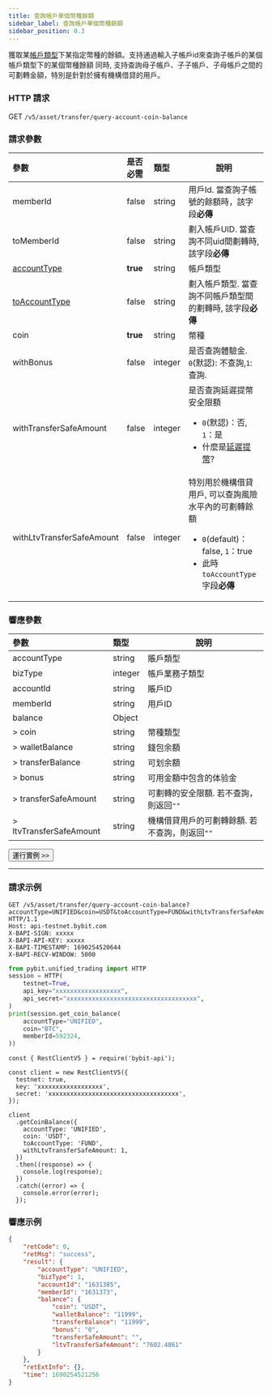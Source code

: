 ```yaml
---
title: 查詢帳戶單個幣種餘額
sidebar_label: 查詢帳戶單個幣種餘額
sidebar_position: 0.3
---
```


獲取某[帳戶類型](../../enum#accounttype)下某指定幣種的餘額。支持通過輸入子帳戶id來查詢子帳戶的某個帳戶類型下的某個幣種餘額
同時, 支持查詢母子帳戶、子子帳戶、子母帳戶之間的可劃轉金額，特別是針對於擁有機構借貸的用戶。

### HTTP 請求
GET `/v5/asset/transfer/query-account-coin-balance`

### 請求參數
| 參數 | 是否必需 | 類型 | 說明|
|:----- |:-------|:-----|------ |
|memberId |false |string |用戶Id. 當查詢子帳號的餘額時，該字段**必傳**|
|toMemberId |false |string |劃入帳戶UID. 當查詢不同uid間劃轉時, 該字段**必傳**|
|[accountType](../../enum#accounttype) |**true** |string |帳戶類型 |
|[toAccountType](../../enum#accounttype) |false |string |劃入帳戶類型. 當查詢不同帳戶類型間的劃轉時, 該字段**必傳**|
|coin |**true** |string |幣種 |
|withBonus |false |integer |是否查詢體驗金. `0`(默認): 不查詢,`1`: 查詢. |
|withTransferSafeAmount|false |integer |是否查詢延遲提幣安全限額 <ul><li>`0`(默認)：否, `1`：是</li><li>什麼是[延遲提幣](delay-amount#)?</li></ul> |
|withLtvTransferSafeAmount|false |integer |特別用於機構借貸用戶, 可以查詢風險水平內的可劃轉餘額<ul><li>`0`(default)：false, `1`：true</li><li>此時`toAccountType`字段**必傳**</li></ul> |

### 響應參數
| 參數 | 類型 | 說明|
|:----- |:-----|----- |
|accountType |string |賬戶類型 |
|bizType |integer |帳戶業務子類型 |
|accountId |string |賬戶ID |
|memberId |string |用戶ID |
|balance |Object | |
|> coin |string |幣種類型 |
|> walletBalance |string |錢包余額 |
|> transferBalance |string |可划余額 |
|> bonus |string |可用金額中包含的体验金 |
|> transferSafeAmount |string |可劃轉的安全限額. 若不查詢，則返回`""`|
|> ltvTransferSafeAmount |string |機構借貸用戶的可劃轉餘額. 若不查詢，則返回`""`|

<a href="/api-explorer/v5/asset/account-coin-balance"><Button>運行實例 >></Button></a>

---

### 請求示例

<Tabs groupId="programming-languages">
<TabItem value="http" label="HTTP">

```http
GET /v5/asset/transfer/query-account-coin-balance?accountType=UNIFIED&coin=USDT&toAccountType=FUND&withLtvTransferSafeAmount=1 HTTP/1.1
Host: api-testnet.bybit.com
X-BAPI-SIGN: xxxxx
X-BAPI-API-KEY: xxxxx
X-BAPI-TIMESTAMP: 1690254520644
X-BAPI-RECV-WINDOW: 5000
```

</TabItem>
<TabItem value="python" label="Python">

```python
from pybit.unified_trading import HTTP
session = HTTP(
    testnet=True,
    api_key="xxxxxxxxxxxxxxxxxx",
    api_secret="xxxxxxxxxxxxxxxxxxxxxxxxxxxxxxxxxxxx",
)
print(session.get_coin_balance(
    accountType="UNIFIED",
    coin="BTC",
    memberId=592324,
))
```

</TabItem>

<TabItem value="Node" label="Node.js">

```n4js
const { RestClientV5 } = require('bybit-api');

const client = new RestClientV5({
  testnet: true,
  key: 'xxxxxxxxxxxxxxxxxx',
  secret: 'xxxxxxxxxxxxxxxxxxxxxxxxxxxxxxxxxxxx',
});

client
  .getCoinBalance({
    accountType: 'UNIFIED',
    coin: 'USDT',
    toAccountType: 'FUND',
    withLtvTransferSafeAmount: 1,
  })
  .then((response) => {
    console.log(response);
  })
  .catch((error) => {
    console.error(error);
  });
```

</TabItem>
</Tabs>

### 響應示例


```json
{
    "retCode": 0,
    "retMsg": "success",
    "result": {
        "accountType": "UNIFIED",
        "bizType": 1,
        "accountId": "1631385",
        "memberId": "1631373",
        "balance": {
            "coin": "USDT",
            "walletBalance": "11999",
            "transferBalance": "11999",
            "bonus": "0",
            "transferSafeAmount": "",
            "ltvTransferSafeAmount": "7602.4861"
        }
    },
    "retExtInfo": {},
    "time": 1690254521256
}
```
